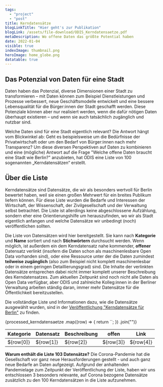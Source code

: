 ```yaml
---
tags:
  - "project"
  - "post"
title: Kerndatensätze
blogLinkTitle: "Hier geht's zur Publikation"
blogLink: /assets/file-download/ODIS_Kerndatensaetze.pdf
metaDescription: Wo offene Daten das größte Potential haben
date: 2022-01-04
visible: true
indexImage: thumbnail.png
heroImage: home_globe.png
datatable: true
---
```


## Das Potenzial von Daten für eine Stadt

Daten haben das Potenzial, diverse Dimensionen einer Stadt zu transformieren – mit Daten können zum Beispiel Dienstleistungen und Prozesse verbessert, neue Geschäftsmodelle entwickelt und eine bessere Lebensqualität für die Bürger:innen der Stadt geschafft werden. Diese Potenziale können aber nur realisiert werden, wenn die dafür nötigen Daten überhaupt existieren – und wenn sie auch tatsächlich zugänglich und nutzbar sind.

Welche Daten sind für eine Stadt eigentlich relevant? Die Antwort hängt vom Blickwinkel ab: Geht es beispielsweise um die Bedürfnisse der Privatwirtschaft oder um den Bedarf von Bürger:innen nach mehr Transparenz? Um diese diversen Perspektiven auf Daten zu kombinieren und eine (mögliche) Antwort auf die Frage "Welche offene Daten braucht eine Stadt wie Berlin?" anzubieten, hat ODIS eine Liste von 100 sogenannten „Kerndatensätzen“ erstellt.

## Über die Liste

Kerndatensätze sind Datensätze, die wir als besonders wertvoll für Berlin bewertet haben, weil sie einen großen Mehrwert für ein breites Publikum liefern können. Für diese Liste wurden die Bedarfe und Interessen der Wirtschaft, der Wissenschaft, der Zivilgesellschaft und der Verwaltung selbst betrachtet. Die Liste ist allerdings keine abgeschlossene Aufzählung, sondern eher eine Orientierungshilfe um herauszufinden, wo wir als Stadt eigentlich anfangen und welche Datensätze wir unbedingt (noch) veröffentlichen sollten.

Die Liste von Datensätzen wird hier bereitgestellt. Sie kann nach **Kategorie** und **Name** sortiert und nach **Stichwörtern** durchsucht werden. Wenn möglich, ist außerdem ein dem Kerndatensatz nahe kommender, **offener** Datensatz verlinkt (insofern die Daten schon als maschinenlesbare Open Data vorhanden sind), oder eine Ressource unter der die Daten zumindest **teilweise zugänglich** (also zum Beispiel nicht komplett maschinenlesbar oder in einem geringen Detaillierungsgrad) sind. Die Inhalte der verlinkten Datensätze entsprechen dabei nicht immer komplett unserer Beschreibung des Kerndatensatzes. Zum aktuellen Zeitpunkt sind noch nicht alle Daten als Open Data verfügbar, aber ODIS und zahlreiche Kolleg:innen in der Berliner Verwaltung arbeiten ständig daran, immer mehr Datensätze für die Öffentlichkeit bereitzustellen.

Die vollständige Liste und Informationen dazu, wie die Datensätze ausgewählt wurden, sind in der [Veröffentlichung "Kerndatensätze für Berlin"](/assets/file-download/ODIS_Kerndatensaetze.pdf) zu finden.

<table id="kerndatentable" class="display">
  <thead>
    <tr>
      <th>Kategorie</th>
      <th>Datensatz</th>
      <th>Beschreibung</th>
      <th>offen</th>
      <th>Link</th>
    </tr>
  </thead>
  {processed_kerndatensaetze
    .map((row) => {
      return `<tr>
    <td>${row[0]}</td>
    <td>${row[1]}</td>
    <td>${row[2]}</td>
    <td>${row[3]}</td>
    <td>${row[4]}</td>
  </tr>`;
    })
    .join("")}
</table>

<script is:inline>
  $('#kerndatentable').DataTable({
    language: {
      search: 'Stichwortsuche',
      lengthMenu: 'Zeige _MENU_ Einträge pro Seite',
      info: 'Zeige _START_ bis _END_ von _TOTAL_ Einträgen',
      paginate: {
        first: 'Erste',
        previous:'Vorherige',
        next:'Nächste',
        last:'Letzte'
      }
    },
    columnDefs: [
      { orderable: false, "targets": [2,4] },
      { className: "bold", "targets": [1] },
      { className: "dt-center", "targets": 3 }
    ],
    initComplete: function () {
      this.api().columns([0,3]).every( function () {
        var column = this;
        var select = $('<select><option value="">Alle</option></select>')
            .appendTo( $(column.header()))
            .on( 'change', function () {
                var val = $.fn.dataTable.util.escapeRegex(
                    $(this).val()
                );               
                column
                    .search( val ? '^'+val+'$' : '', true, false )
                    .draw();
            } );

        column.data().unique().sort().each( function ( d, j ) {
          select.append('<option value="' + d + '">' + d.substr(0,30) + '</option>')
        });
      });
    }
  });
</script>

**Warum enthält die Liste 103 Datensätze?**
Die Corona-Pandemie hat die Gesellschaft vor ganz neue Herausforderungen gestellt - und auch ganz neue Bedarfe an Daten aufgezeigt.
Aufgrund der anhaltenden Pandemielage zum Zeitpunkt der Veröffentlichung der Liste, haben wir uns entschlossen 3 besonders relevante, auf Corona bezogene Datensätze zusätzlich zu den 100 Kerndatensätzen in die Liste aufzunehmen.

